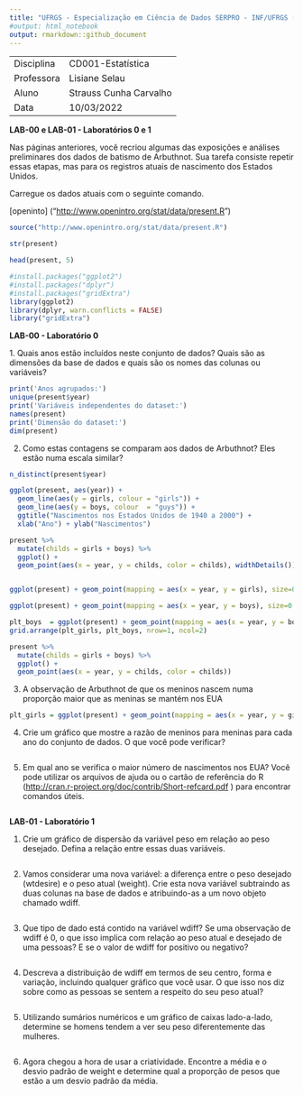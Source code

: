 ```yaml
---
title: "UFRGS - Especialização em Ciência de Dados SERPRO - INF/UFRGS (2022-2023)"
#output: html_notebook
output: rmarkdown::github_document
---
```


|            |                        |
|------------|------------------------|
| Disciplina | CD001-Estatística      |
| Professora | Lisiane Selau          |
| Aluno      | Strauss Cunha Carvalho |
| Data       | 10/03/2022             |

**LAB-00 e LAB-01 - Laboratórios 0 e 1**


Nas páginas anteriores, você recriou algumas das exposições e análises preliminares dos dados de batismo de Arbuthnot. Sua tarefa consiste repetir essas etapas, mas para os registros atuais de nascimento dos Estados Unidos.

Carregue os dados atuais com o seguinte comando.

[openinto] ("<http://www.openintro.org/stat/data/present.R>")

```r
source("http://www.openintro.org/stat/data/present.R")
```

```r
str(present)
```

```r
head(present, 5)
```

```r
#install.packages("ggplot2")
#install.packages("dplyr")
#install.packages("gridExtra")
library(ggplot2)
library(dplyr, warn.conflicts = FALSE)
library("gridExtra")
```

**LAB-00 - Laboratório 0**

1\. Quais anos estão incluídos neste conjunto de dados? Quais são as dimensões da base de dados e quais são os nomes das colunas ou variáveis?

```r
print('Anos agrupados:')
unique(present$year)
print('Variáveis independentes do dataset:')
names(present)
print('Dimensão do dataset:')
dim(present)
```

2.  Como estas contagens se comparam aos dados de Arbuthnot? Eles estão numa escala similar?

```r
n_distinct(present$year)
```

```r
ggplot(present, aes(year)) + 
  geom_line(aes(y = girls, colour = "girls")) + 
  geom_line(aes(y = boys, colour  = "guys")) +
  ggtitle("Nascimentos nos Estados Unidos de 1940 a 2000") +
  xlab("Ano") + ylab("Nascimentos")
```

```r
present %>%
  mutate(childs = girls + boys) %>% 
  ggplot() +
  geom_point(aes(x = year, y = childs, color = childs), widthDetails())
```

```r
```

```r
ggplot(present) + geom_point(mapping = aes(x = year, y = girls), size=0.5)
```

```r
ggplot(present) + geom_point(mapping = aes(x = year, y = boys), size=0.5)
```

```r
plt_boys  = ggplot(present) + geom_point(mapping = aes(x = year, y = boys)) 
grid.arrange(plt_girls, plt_boys, nrow=1, ncol=2)

```

```r
present %>%
  mutate(childs = girls + boys) %>% 
  ggplot() +
  geom_point(aes(x = year, y = childs, color = childs))
```

3.  A observação de Arbuthnot de que os meninos nascem numa proporção maior que as meninas se mantém nos EUA

```r
plt_girls = ggplot(present) + geom_point(mapping = aes(x = year, y = girls)) 
```

4.  Crie um gráfico que mostre a razão de meninos para meninas para cada ano do conjunto de dados. O que você pode verificar?

```r

```

5.  Em qual ano se verifica o maior número de nascimentos nos EUA? Você pode utilizar os arquivos de ajuda ou o cartão de referência do R (<http://cran.r-project.org/doc/contrib/Short-refcard.pdf> ) para encontrar comandos úteis.

```r

```

**LAB-01 - Laboratório 1**

1.  Crie um gráfico de dispersão da variável peso em relação ao peso desejado. Defina a relação entre essas duas variáveis.

```r

```

2.  Vamos considerar uma nova variável: a diferença entre o peso desejado (wtdesire) e o peso atual (weight). Crie esta nova variável subtraindo as duas colunas na base de dados e atribuindo-as a um novo objeto chamado wdiff.

```r

```

3.  Que tipo de dado está contido na variável wdiff? Se uma observação de wdiff é 0, o que isso implica com relação ao peso atual e desejado de uma pessoas? E se o valor de wdiff for positivo ou negativo?

```r
```

4.  Descreva a distribuição de wdiff em termos de seu centro, forma e variação, incluindo qualquer gráfico que você usar. O que isso nos diz sobre como as pessoas se sentem a respeito do seu peso atual?

```r
```

5.  Utilizando sumários numéricos e um gráfico de caixas lado-a-lado, determine se homens tendem a ver seu peso diferentemente das mulheres.

```r
```

6.  Agora chegou a hora de usar a criatividade. Encontre a média e o desvio padrão de weight e determine qual a proporção de pesos que estão a um desvio padrão da média.

```r
```

